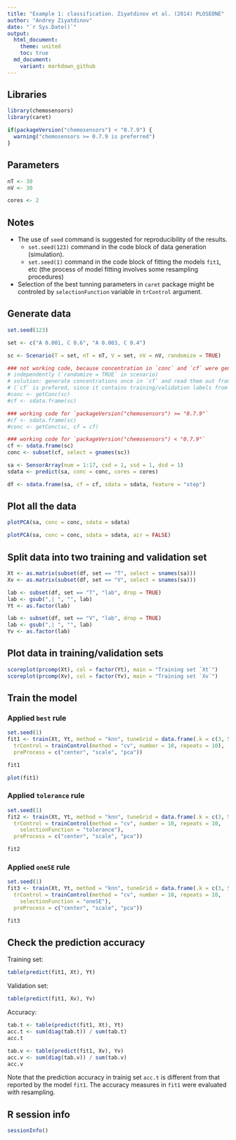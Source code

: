 ```yaml
---
title: "Example 1: classification. Ziyatdinov et al. (2014) PLOSEONE"
author: "Andrey Ziyatdinov"
date: "`r Sys.Date()`"
output:
  html_document:
    theme: united
    toc: true
  md_document:
    variant: markdown_github
---
```


## Libraries

```r
library(chemosensors)
library(caret)
```

```r
if(packageVersion("chemosensors") < "0.7.9") {
  warning("chemosensors >= 0.7.9 is preferred")
}
```

## Parameters

```r
nT <- 30
nV <- 30

cores <- 2
```

## Notes

* The use of `seed` command is suggested for reproducibility of the results.
    * `set.seed(123)` command in the code block of data generation (simulation).
    * `set.seed(1)` command in the code block of fitting the models `fit1`, etc
      (the process of model fitting involves some resampling procedures)
* Selection of the best tunning parameters in `caret` package 
  might be controled by `selectionFunction` variable in `trControl` argument.


## Generate data

```r
set.seed(123)

set <- c("A 0.001, C 0.6", "A 0.003, C 0.4")

sc <- Scenario(T = set, nT = nT, V = set, nV = nV, randomize = TRUE)

### not working code, because concentration in `conc` and `cf` were generated and randomized
# independently (`randomize = TRUE` in scenario)
# solution: generate concentrations once in `cf` and read them out from `cf` to `conc`
# (`cf` is prefered, since it contains training/validation labels from scenario object `sc`
#conc <- getConc(sc)
#cf <- sdata.frame(sc)

### working code for `packageVersion("chemosensors") >= "0.7.9"`
#cf <- sdata.frame(sc)
#conc <- getConc(sc, cf = cf)

### working code for `packageVersion("chemosensors") < "0.7.9"`
cf <- sdata.frame(sc)
conc <- subset(cf, select = gnames(sc))

sa <- SensorArray(num = 1:17, csd = 1, ssd = 1, dsd = 1)
sdata <- predict(sa, conc = conc, cores = cores)

df <- sdata.frame(sa, cf = cf, sdata = sdata, feature = "step")
```

## Plot all the data

```r
plotPCA(sa, conc = conc, sdata = sdata)
```

```r
plotPCA(sa, conc = conc, sdata = sdata, air = FALSE)
```

## Split data into two training and validation set

```r
Xt <- as.matrix(subset(df, set == "T", select = snames(sa)))
Xv <- as.matrix(subset(df, set == "V", select = snames(sa)))

lab <- subset(df, set == "T", "lab", drop = TRUE)
lab <- gsub(",| ", "", lab)
Yt <- as.factor(lab)

lab <- subset(df, set == "V", "lab", drop = TRUE)
lab <- gsub(",| ", "", lab)
Yv <- as.factor(lab)
```

## Plot data in training/validation sets

```r
scoreplot(prcomp(Xt), col = factor(Yt), main = "Training set `Xt`")
scoreplot(prcomp(Xv), col = factor(Yv), main = "Training set `Xv`")
```

## Train the model

### Applied `best` rule

```r
set.seed(1)
fit1 <- train(Xt, Yt, method = "knn", tuneGrid = data.frame(.k = c(3, 5, 7, 9)),
  trControl = trainControl(method = "cv", number = 10, repeats = 10),
  preProcess = c("center", "scale", "pca"))
```

```r
fit1
```

```r
plot(fit1)
```


### Applied `tolerance` rule

```r
set.seed(1)
fit2 <- train(Xt, Yt, method = "knn", tuneGrid = data.frame(.k = c(3, 5, 7, 9)),
  trControl = trainControl(method = "cv", number = 10, repeats = 10,
    selectionFunction = "tolerance"),
  preProcess = c("center", "scale", "pca"))
```

```r
fit2
```

### Applied `oneSE` rule

```r
set.seed(1)
fit3 <- train(Xt, Yt, method = "knn", tuneGrid = data.frame(.k = c(3, 5, 7, 9)),
  trControl = trainControl(method = "cv", number = 10, repeats = 10,
    selectionFunction = "oneSE"),
  preProcess = c("center", "scale", "pca"))
```

```r
fit3
```


## Check the prediction accuracy

Training set:

```r
table(predict(fit1, Xt), Yt)
```

Validation set:

```r
table(predict(fit1, Xv), Yv)
```

Accuracy:

```r
tab.t <- table(predict(fit1, Xt), Yt)
acc.t <- sum(diag(tab.t)) / sum(tab.t)
acc.t
```

```r
tab.v <- table(predict(fit1, Xv), Yv)
acc.v <- sum(diag(tab.v)) / sum(tab.v)
acc.v
```

Note that the prediction accuracy in trainig set `acc.t` 
is different from that reported by the model `fit1`.
The accuracy measures in `fit1` were evaluated with resampling.

## R session info

```r
sessionInfo()
```

